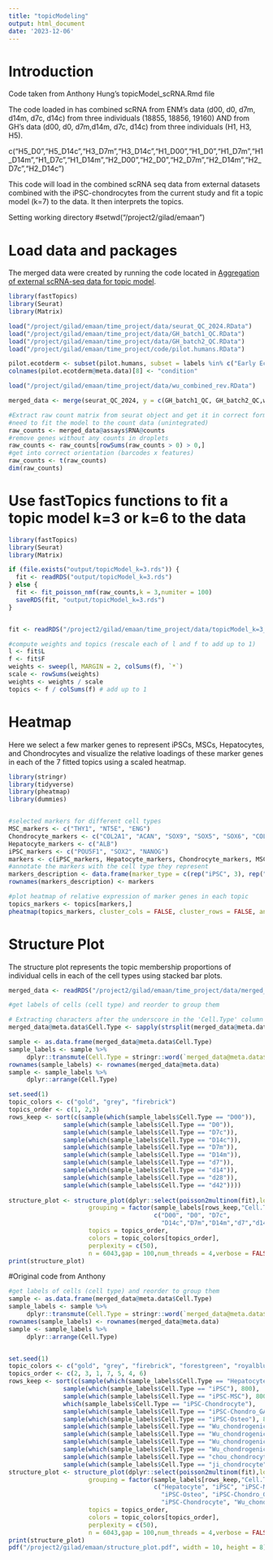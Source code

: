 ```yaml
---
title: "topicModeling"
output: html_document
date: '2023-12-06'
---
```


# Introduction

Code taken from Anthony Hung's topicModel_scRNA.Rmd file 

The code loaded in has combined scRNA from ENM's data (d00, d0, d7m, d14m, d7c, d14c) from three individuals (18855, 18856, 19160) AND from GH's data (d00, d0, d7m,d14m, d7c, d14c) from three individuals (H1, H3, H5).

c("H5_D0","H5_D14c","H3_D7m","H3_D14c","H1_D00","H1_D0","H1_D7m","H1_D14m","H1_D7c","H1_D14m","H2_D00","H2_D0","H2_D7m","H2_D14m","H2_D7c","H2_D14c")

This code will load in the combined scRNA seq data from external datasets combined with the iPSC-chondrocytes from the current study and fit a topic model (k=7) to the data. It then interprets the topics.

Setting working directory
#setwd("/project2/gilad/emaan")

# Load data and packages

The merged data were created by running the code located in [Aggregation of external scRNA-seq data for topic model](external_scRNA.html).

```r
library(fastTopics)
library(Seurat)
library(Matrix)

load("/project/gilad/emaan/time_project/data/seurat_QC_2024.RData")
load("/project/gilad/emaan/time_project/data/GH_batch1_QC.RData")
load("/project/gilad/emaan/time_project/data/GH_batch2_QC.RData")
load("/project/gilad/emaan/time_project/code/pilot.humans.RData")

pilot.ecotderm <- subset(pilot.humans, subset = labels %in% c("Early Ectoderm 1", "Early Ectoderm 2", "Early Endoderm 1", "Early Endoderm 2"))
colnames(pilot.ecotderm@meta.data)[8] <- "condition"

load("/project/gilad/emaan/time_project/data/wu_combined_rev.RData")

merged_data <- merge(seurat_QC_2024, y = c(GH_batch1_QC, GH_batch2_QC,wu_combined_rev,pilot.ecotderm))

#Extract raw count matrix from seurat object and get it in correct format for fastTopics
#need to fit the model to the count data (unintegrated)
raw_counts <- merged_data@assays$RNA@counts
#remove genes without any counts in droplets
raw_counts <- raw_counts[rowSums(raw_counts > 0) > 0,] 
#get into correct orientation (barcodes x features)
raw_counts <- t(raw_counts)
dim(raw_counts)
```

# Use fastTopics functions to fit a topic model k=3 or k=6 to the data
```r
library(fastTopics)
library(Seurat)
library(Matrix)

if (file.exists("output/topicModel_k=3.rds")) {
  fit <- readRDS("output/topicModel_k=3.rds")
} else {
  fit <- fit_poisson_nmf(raw_counts,k = 3,numiter = 100)
  saveRDS(fit, "output/topicModel_k=3.rds")
}


fit <- readRDS("/project2/gilad/emaan/time_project/data/topicModel_k=3_wu.rds")

#compute weights and topics (rescale each of l and f to add up to 1)
l <- fit$L
f <- fit$F
weights <- sweep(l, MARGIN = 2, colSums(f), `*`)
scale <- rowSums(weights)
weights <- weights / scale
topics <- f / colSums(f) # add up to 1
```

# Heatmap

Here we select a few marker genes to represent iPSCs, MSCs, Hepatocytes, and Chondrocytes and visualize the relative loadings of these marker genes in each of the 7 fitted topics using a scaled heatmap.
```r
library(stringr)
library(tidyverse)
library(pheatmap)
library(dummies)


#selected markers for different cell types
MSC_markers <- c("THY1", "NT5E", "ENG")
Chondrocyte_markers <- c("COL2A1", "ACAN", "SOX9", "SOX5", "SOX6", "COL9A1")
Hepatocyte_markers <- c("ALB")
iPSC_markers <- c("POU5F1", "SOX2", "NANOG")
markers <- c(iPSC_markers, Hepatocyte_markers, Chondrocyte_markers, MSC_markers)
#annotate the markers with the cell type they represent
markers_description <- data.frame(marker_type = c(rep("iPSC", 3), rep("Hepatocyte", 1), rep("Chondrocyte", 6), rep("MSC", 3)))
rownames(markers_description) <- markers

#plot heatmap of relative expression of marker genes in each topic
topics_markers <- topics[markers,]
pheatmap(topics_markers, cluster_cols = FALSE, cluster_rows = FALSE, annotation_row = markers_description, scale = "row")
```

# Structure Plot

The structure plot represents the topic membership proportions of individual cells in each of the cell types using stacked bar plots.
```r
merged_data <- readRDS("/project2/gilad/emaan/time_project/data/merged_data.rds")
```

```r
#get labels of cells (cell type) and reorder to group them

# Extracting characters after the underscore in the 'Cell.Type' column
merged_data@meta.data$Cell.Type <- sapply(strsplit(merged_data@meta.data$condition, "_"), function(x) x[length(x)])

sample <- as.data.frame(merged_data@meta.data$Cell.Type)
sample_labels <- sample %>% 
     dplyr::transmute(Cell.Type = stringr::word(`merged_data@meta.data$Cell.Type`, start = 1))
rownames(sample_labels) <- rownames(merged_data@meta.data)
sample <- sample_labels %>% 
     dplyr::arrange(Cell.Type)

set.seed(1)
topic_colors <- c("gold", "grey", "firebrick")
topics_order <- c(1, 2,3)
rows_keep <- sort(c(sample(which(sample_labels$Cell.Type == "D00")),
               sample(which(sample_labels$Cell.Type == "D0")),
               sample(which(sample_labels$Cell.Type == "D7c")),
               sample(which(sample_labels$Cell.Type == "D14c")),
               sample(which(sample_labels$Cell.Type == "D7m")),
               sample(which(sample_labels$Cell.Type == "D14m")),
               sample(which(sample_labels$Cell.Type == "d7")),
               sample(which(sample_labels$Cell.Type == "d14")),
               sample(which(sample_labels$Cell.Type == "d28")),
               sample(which(sample_labels$Cell.Type == "d42"))))
               
structure_plot <- structure_plot(dplyr::select(poisson2multinom(fit),loadings = rows_keep),
                      grouping = factor(sample_labels[rows_keep,"Cell.Type"], 
                                        c("D00", "D0", "D7c", 
                                          "D14c","D7m","D14m","d7","d14","d28","d42")),
                      topics = topics_order,
                      colors = topic_colors[topics_order],
                      perplexity = c(50),
                      n = 6043,gap = 100,num_threads = 4,verbose = FALSE)
print(structure_plot)
```

#Original code from Anthony
```r
#get labels of cells (cell type) and reorder to group them
sample <- as.data.frame(merged_data@meta.data$Cell.Type)
sample_labels <- sample %>% 
     dplyr::transmute(Cell.Type = stringr::word(`merged_data@meta.data$Cell.Type`, start = 1))
rownames(sample_labels) <- rownames(merged_data@meta.data)
sample <- sample_labels %>% 
     dplyr::arrange(Cell.Type)


set.seed(1)
topic_colors <- c("gold", "grey", "firebrick", "forestgreen", "royalblue", "turquoise", "salmon")
topics_order <- c(2, 3, 1, 7, 5, 4, 6)
rows_keep <- sort(c(sample(which(sample_labels$Cell.Type == "Hepatocyte"), 800),
               sample(which(sample_labels$Cell.Type == "iPSC"), 800),
               sample(which(sample_labels$Cell.Type == "iPSC-MSC"), 800),
               which(sample_labels$Cell.Type == "iPSC-Chondrocyte"),
               sample(which(sample_labels$Cell.Type == "iPSC-Chondro_GAH"), 800),
               sample(which(sample_labels$Cell.Type == "iPSC-Osteo"), 800),
               sample(which(sample_labels$Cell.Type == "Wu_chondrogenic_pellet_d7"), 800),
               sample(which(sample_labels$Cell.Type == "Wu_chondrogenic_pellet_d14"), 800),
               sample(which(sample_labels$Cell.Type == "Wu_chondrogenic_pellet_d28"), 800),
               sample(which(sample_labels$Cell.Type == "Wu_chondrogenic_pellet_d42"), 800),
               sample(which(sample_labels$Cell.Type == "chou_chondrocyte"), 800),
               sample(which(sample_labels$Cell.Type == "ji_chondrocyte"), 800)))
structure_plot <- structure_plot(dplyr::select(poisson2multinom(fit),loadings = rows_keep),
                      grouping = factor(sample_labels[rows_keep,"Cell.Type"], 
                                        c("Hepatocyte", "iPSC", "iPSC-MSC", 
                                          "iPSC-Osteo", "iPSC-Chondro_GAH",
                                          "iPSC-Chondrocyte", "Wu_chondrogenic_pellet_d7", "Wu_chondrogenic_pellet_d14", "Wu_chondrogenic_pellet_d28", "Wu_chondrogenic_pellet_d42", "chou_chondrocyte", "ji_chondrocyte")),
                      topics = topics_order,
                      colors = topic_colors[topics_order],
                      perplexity = c(50),
                      n = 6043,gap = 100,num_threads = 4,verbose = FALSE)
print(structure_plot)
pdf("/project2/gilad/emaan/structure_plot.pdf", width = 10, height = 8)
```

